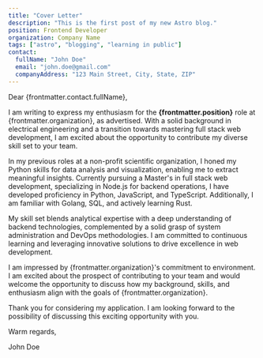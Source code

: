 ```yaml
---
title: "Cover Letter"
description: "This is the first post of my new Astro blog."
position: Frontend Developer
organization: Company Name
tags: ["astro", "blogging", "learning in public"]
contact:
  fullName: "John Doe"
  email: "john.doe@gmail.com"
  companyAddress: "123 Main Street, City, State, ZIP"
---
```



Dear {frontmatter.contact.fullName},

I am writing to express my enthusiasm for the **{frontmatter.position}** role at {frontmatter.organization}, as advertised. With a solid background in electrical engineering and a transition towards mastering full stack web development, I am excited about the opportunity to contribute my diverse skill set to your team.

In my previous roles at a non-profit scientific organization, I honed my Python skills for data analysis and visualization, enabling me to extract meaningful insights. Currently pursuing a Master's in full stack web development, specializing in Node.js for backend operations, I have developed proficiency in Python, JavaScript, and TypeScript. Additionally, I am familiar with Golang, SQL, and actively learning Rust.

My skill set blends analytical expertise with a deep understanding of backend technologies, complemented by a solid grasp of system administration and DevOps methodologies. I am committed to continuous learning and leveraging innovative solutions to drive excellence in web development.

I am impressed by {frontmatter.organization}'s commitment to environment. I am excited about the prospect of contributing to your team and would welcome the opportunity to discuss how my background, skills, and enthusiasm align with the goals of {frontmatter.organization}.

Thank you for considering my application. I am looking forward to the possibility of discussing this exciting opportunity with you.

Warm regards,

John Doe


